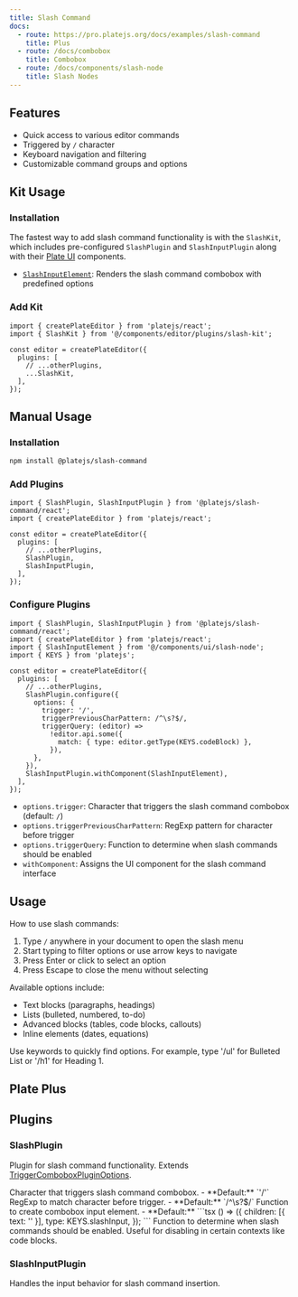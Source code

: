 ```yaml
---
title: Slash Command
docs:
  - route: https://pro.platejs.org/docs/examples/slash-command
    title: Plus
  - route: /docs/combobox
    title: Combobox
  - route: /docs/components/slash-node
    title: Slash Nodes
---
```


<ComponentPreview name="slash-command-demo" />

<PackageInfo>

## Features

- Quick access to various editor commands
- Triggered by `/` character
- Keyboard navigation and filtering
- Customizable command groups and options

</PackageInfo>

## Kit Usage

<Steps>

### Installation

The fastest way to add slash command functionality is with the `SlashKit`, which includes pre-configured `SlashPlugin` and `SlashInputPlugin` along with their [Plate UI](/docs/installation/plate-ui) components.

<ComponentSource name="slash-kit" />

- [`SlashInputElement`](/docs/components/slash-node): Renders the slash command combobox with predefined options

### Add Kit

```tsx
import { createPlateEditor } from 'platejs/react';
import { SlashKit } from '@/components/editor/plugins/slash-kit';

const editor = createPlateEditor({
  plugins: [
    // ...otherPlugins,
    ...SlashKit,
  ],
});
```

</Steps>

## Manual Usage

<Steps>

### Installation

```bash
npm install @platejs/slash-command
```

### Add Plugins

```tsx
import { SlashPlugin, SlashInputPlugin } from '@platejs/slash-command/react';
import { createPlateEditor } from 'platejs/react';

const editor = createPlateEditor({
  plugins: [
    // ...otherPlugins,
    SlashPlugin,
    SlashInputPlugin,
  ],
});
```

### Configure Plugins

```tsx
import { SlashPlugin, SlashInputPlugin } from '@platejs/slash-command/react';
import { createPlateEditor } from 'platejs/react';
import { SlashInputElement } from '@/components/ui/slash-node';
import { KEYS } from 'platejs';

const editor = createPlateEditor({
  plugins: [
    // ...otherPlugins,
    SlashPlugin.configure({
      options: {
        trigger: '/',
        triggerPreviousCharPattern: /^\s?$/,
        triggerQuery: (editor) =>
          !editor.api.some({
            match: { type: editor.getType(KEYS.codeBlock) },
          }),
      },
    }),
    SlashInputPlugin.withComponent(SlashInputElement),
  ],
});
```

- `options.trigger`: Character that triggers the slash command combobox (default: `/`)
- `options.triggerPreviousCharPattern`: RegExp pattern for character before trigger
- `options.triggerQuery`: Function to determine when slash commands should be enabled
- `withComponent`: Assigns the UI component for the slash command interface

</Steps>

## Usage

How to use slash commands:

1. Type `/` anywhere in your document to open the slash menu
2. Start typing to filter options or use arrow keys to navigate
3. Press Enter or click to select an option
4. Press Escape to close the menu without selecting

Available options include:
- Text blocks (paragraphs, headings)
- Lists (bulleted, numbered, to-do)
- Advanced blocks (tables, code blocks, callouts)
- Inline elements (dates, equations)

<Callout type="info">
  Use keywords to quickly find options. For example, type '/ul' for Bulleted List or '/h1' for Heading 1.
</Callout>

## Plate Plus

<ComponentPreviewPro name="slash-command-pro" />

## Plugins

### SlashPlugin

Plugin for slash command functionality. Extends [TriggerComboboxPluginOptions](/docs/combobox#triggercomboboxpluginoptions).

<API name="SlashPlugin">
<APIOptions>
  <APIItem name="trigger" type="string" optional>
    Character that triggers slash command combobox.
    - **Default:** `'/'`
  </APIItem>
  <APIItem name="triggerPreviousCharPattern" type="RegExp" optional>
    RegExp to match character before trigger.
    - **Default:** `/^\s?$/`
  </APIItem>
  <APIItem name="createComboboxInput" type="() => TComboboxInputElement" optional>
    Function to create combobox input element.
    - **Default:** 
    ```tsx
    () => ({
      children: [{ text: '' }],
      type: KEYS.slashInput,
    });
    ```
  </APIItem>
  <APIItem name="triggerQuery" type="(editor: PlateEditor) => boolean" optional>
    Function to determine when slash commands should be enabled. Useful for disabling in certain contexts like code blocks.
  </APIItem>
</APIOptions>
</API>

### SlashInputPlugin

Handles the input behavior for slash command insertion.
